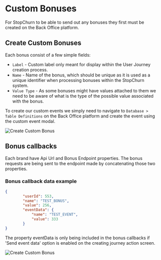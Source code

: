 # Custom Bonuses

For StopChurn to be able to send out any bonuses they first must be created on the Back Office platform.

## Create Custom Bonuses

Each bonus consist of a few simple fields:

- `Label` - Custom label only meant for display within the User Journey creation process.
- `Name` - Name of the bonus, which should be unique as it is used as a unique identifier when processing bonuses within the StopChurn system.
- `Value Type` - As some bonuses might have values attached to them we need to be aware of what is the type of the possible value associated with the bonus.

To create our custom events we simply need to navigate to `Database > Table Definitions` on the Back Office platform and create the event using the custom event modal.

![Create Custom Bonus](images/create-custom-bonus.gif)


## Bonus callbacks

Each brand have Api Url and Bonus Endpoint properties. The bonus requests are being sent to the endpoint made by concatenating those two properties. 

### Bonus callback data example

```json
{
        "userId": 553,
        "name": "TEST_BONUS",
        "value": 256,
        "eventData": {
            "name": "TEST_EVENT",
            "value": 333
        }
}
```

The property eventData is only being included in the bonus callbacks if 'Send event data' option is enabled on the creating journey action screen. 

![Create Custom Bonus](images/bonus_event_data.gif)
